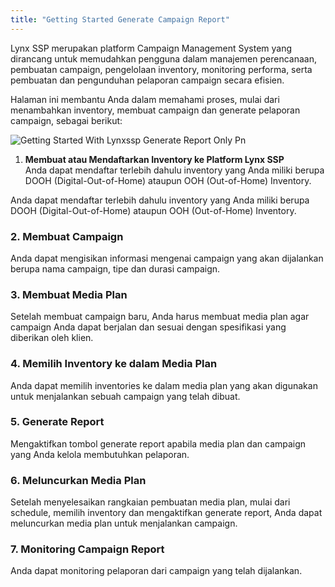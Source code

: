 ```yaml
---
title: "Getting Started Generate Campaign Report"
---
```


<p class="text-md text-justify">
Lynx SSP merupakan platform Campaign Management System yang dirancang untuk memudahkan pengguna dalam manajemen perencanaan, pembuatan campaign, pengelolaan inventory, monitoring performa, serta pembuatan dan pengunduhan pelaporan campaign secara efisien.

Halaman ini membantu Anda dalam memahami proses, mulai dari menambahkan inventory, membuat campaign dan generate pelaporan campaign, sebagai berikut:

</p>

![Getting Started With Lynxssp Generate Report Only Pn](/images/getting-started-with-lynxssp-generate-report-only.png)

1. **Membuat atau Mendaftarkan Inventory ke Platform Lynx SSP**\
   Anda dapat mendaftar terlebih dahulu inventory yang Anda miliki berupa DOOH (Digital-Out-of-Home) ataupun OOH (Out-of-Home) Inventory.

   <Card title="Membuat DOOH (Digital-Out-of-Home) Inventory">
     
   </Card>
   <Card title="Membuat OOH (Out-of-Home) Inventory" iconType="regular">
     
   </Card>

Anda dapat mendaftar terlebih dahulu inventory yang Anda miliki berupa DOOH (Digital-Out-of-Home) ataupun OOH (Out-of-Home) Inventory.

### 2. Membuat Campaign

Anda dapat mengisikan informasi mengenai campaign yang akan dijalankan berupa nama campaign, tipe dan durasi campaign.

### 3. Membuat Media Plan

Setelah membuat campaign baru, Anda harus membuat media plan agar campaign Anda dapat berjalan dan sesuai dengan spesifikasi yang diberikan oleh klien.

### 4. Memilih Inventory ke dalam Media Plan

Anda dapat memilih inventories ke dalam media plan yang akan digunakan untuk menjalankan sebuah campaign yang telah dibuat.

### 5. Generate Report

Mengaktifkan tombol generate report apabila media plan dan campaign yang Anda kelola membutuhkan pelaporan.

### 6. Meluncurkan Media Plan

Setelah menyelesaikan rangkaian pembuatan media plan, mulai dari schedule, memilih inventory dan mengaktifkan generate report, Anda dapat meluncurkan media plan untuk menjalankan campaign.

### 7. Monitoring Campaign Report

Anda dapat monitoring pelaporan dari campaign yang telah dijalankan.

<Card title="Download Pelaporan Campaign">
  
</Card>

<Card title="Membagikan Pelaporan Campaign">
  
</Card>

<Card title="Mengakses Pelaporan Campaign">
  
</Card>